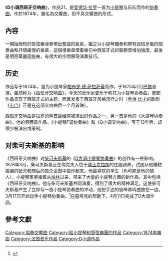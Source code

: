 {{refimprove|time=2016-01-07T09:06:49+00:00}}
《'''D小调西班牙交响曲'''》，作品21，是[[爱德华·拉罗|爱德华·拉罗]]一首为[[小提琴|小提琴]]与乐队而作的[[协奏曲|协奏曲]]。作於1874年，雖名為交響曲，但不具交響曲的形式。

==內容==
一開始簡短的管弦樂導奏帶出整曲的氣氛，繼之以小提琴獨奏和帶有西班牙風的間奏曲和抒情緩慢的樂章，這個慢樂章借着樂句中西班牙式的裝飾音增加強度。最後是明亮華麗迴旋曲，有很大的空間展現演奏技巧。

==历史==
作品写于1874年，是为小提琴家[[帕布罗·德·萨拉萨蒂|帕布罗·德·萨拉萨蒂]]而作，于1875年2月[[巴黎|巴黎]]首演。虽然称为《西班牙交响曲》，今天的音乐家更乐于称其为小提琴协奏曲。整部作品贯穿了西班牙式的主题，而且发表于西班牙风格流行之时（[[乔治·比才|乔治·比才]]的歌剧《[[卡门|卡门]]》正是在这部交响曲后一个月首映）。

西班牙交响曲是拉罗的两首最经常被演出的作品之一，另一首是他的《大提琴协奏曲》。他的另两首作品，《小提琴F调协奏曲》和《G小调交响曲》，写于13年后，却很少被演出或录制。

==对柴可夫斯基的影响==
《西班牙交响曲》对[[柴可夫斯基|柴可夫斯基]]的《[[小提琴協奏曲_(柴可夫斯基)|D大调小提琴协奏曲]]》的创作有一些影响。1878年3月，柴可夫斯基正在梅克夫人位于[[瑞士|瑞士]][[克拉朗|克拉朗]]的庄园调养，试图从他糟糕婚姻的破灭和随后的自杀企图中振作起来。他最喜欢的学生（也可能是他的情人），小提琴家{{link-en|伊歐西夫·寇特克|Iosif Kotek}}紧接着从[[柏林|柏林]]过来，带来了大量的小提琴方面的新作品，其中包括《西班牙交响曲》。他与柴可夫斯基共同演奏，得到了很大的精神满足。这使柴可夫斯基产生了立即写一首小提琴协奏曲的冲动，他把手边的钢琴奏鸣曲放在一边，3月17日开始动手小提琴协奏曲。<ref name=detroit>{{Cite web |url=http://www.detroitsymphony.com/upload_files/content_pdfs/res/backstage/history/0708_programnotes/TchaikovskyConcertoforViolinandOrchestrainDmajor.pdf |title=Detroit Symphony Orchestra |access-date=2016-01-07 |archive-url=https://web.archive.org/web/20120309154830/http://www.detroitsymphony.com/upload_files/content_pdfs/res/backstage/history/0708_programnotes/TchaikovskyConcertoforViolinandOrchestrainDmajor.pdf |archive-date=2012-03-09 |dead-url=yes }}</ref>在寇塔克的帮助下，4月11日完成了D大调作品。

==參考文獻==
{{reflist}}

[[Category:協奏交響曲|Category:協奏交響曲]]
[[Category:給小提琴和管弦樂團的作品|Category:給小提琴和管弦樂團的作品]]
[[Category:1874年樂曲|Category:1874年樂曲]]
[[Category:法国音乐作品|Category:法国音乐作品]]
[[Category:D小调作品|Category:D小调作品]]